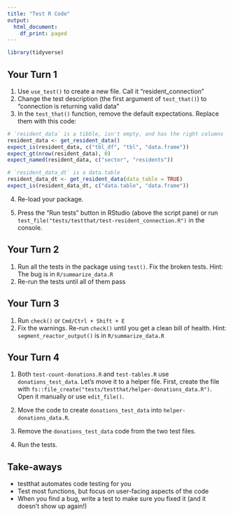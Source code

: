 ```yaml
---
title: "Test R Code"
output:
  html_document:
    df_print: paged
---
```


```r
library(tidyverse)
```

## Your Turn 1

1. Use `use_test()` to create a new file. Call it "resident_connection"
2. Change the test description (the first argument of `test_that()`)  to "connection is returning valid data"
3. In the `test_that()` function, remove the default expectations. Replace them with this code:

```r
# `resident_data` is a tibble, isn't empty, and has the right columns
resident_data <- get_resident_data()
expect_is(resident_data, c("tbl_df", "tbl", "data.frame"))
expect_gt(nrow(resident_data), 0)
expect_named(resident_data, c("sector", "residents"))

# `resident_data_dt` is a data.table
resident_data_dt <- get_resident_data(data_table = TRUE)
expect_is(resident_data_dt, c("data.table", "data.frame"))
```

4. Re-load your package.

5. Press the "Run tests" button in RStudio (above the script pane) or run `test_file("tests/testthat/test-resident_connection.R")` in the console.


## Your Turn 2

1. Run all the tests in the package using `test()`. Fix the broken tests.
Hint: The bug is in `R/summarize_data.R`
2. Re-run the tests until all of them pass

## Your Turn 3

1. Run `check()` or `Cmd/Ctrl + Shift + E`
2. Fix the warnings. Re-run `check()` until you get a clean bill of health.
Hint: `segment_reactor_output()` is in `R/summarize_data.R`

## Your Turn 4

1. Both `test-count-donations.R` and `test-tables.R` use `donations_test_data`. Let's move it to a helper file. First, create the file with `fs::file_create("tests/testthat/helper-donations_data.R")`. Open it manually or use `edit_file()`.

2. Move the code to create `donations_test_data` into `helper-donations_data.R`.

3. Remove the `donations_test_data` code from the two test files.

4. Run the tests.


## Take-aways

* testthat automates code testing for you
* Test most functions, but focus on user-facing aspects of the code
* When you find a bug, write a test to make sure you fixed it (and it doesn't show up again!)
